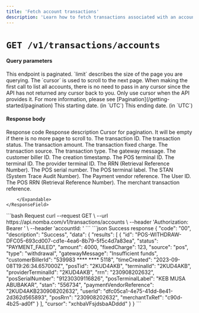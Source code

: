 ```yaml
---
title: 'Fetch account transactions'
description: 'Learn how to fetch transactions associated with an account.'
---
```


<CardGroup cols={2}>
  <Card
    title="Fetch transactions on the parent account"
    icon="receipt"
    href="/nomba-api-reference/transactions/fetch-transactions-on-the-parent-account"
  >
  </Card>
  <Card
    title="Fetch transactions on sub accounts"
    icon="receipt"
    href="/nomba-api-reference/transactions/fetch-transactions-on-an-account"
  >
  </Card>
</CardGroup>

# `GET /v1/transactions/accounts`

#### Query parameters

<ParamField query="limit" type="integer">
  This endpoint is paginated. `limit` describes the size of the page you are querying.
</ParamField>

<ParamField query="cursor" type="string">
  The `cursor` is used to scroll to the next page. When making the first call to list all accounts, there is no need to pass in any cursor since the API has not returned any cursor back to you. Only use cursor when the API provides it. For more information, please see [Pagination](/getting-started/pagination)
</ParamField>

<ParamField query="dateFrom" type="string">
  This starting date. (in `UTC`)
</ParamField>

<ParamField query="dateTo" type="string">
  This ending date. (in `UTC`)
</ParamField>

#### Response body

<ResponseField name="code" type="string" required>
  Response code
</ResponseField>

<ResponseField name="description" type="string" required>
  Response description
</ResponseField>

<ResponseField name="data" type="object" required>
  <Expandable title="object"  defaultOpen="true">
    <ResponseField name="cursor" type="string">
      Cursor for pagination. It will be empty if there is no more page to scroll to.
    </ResponseField>
    <ResponseField name="results" type="object[]">
        <Expandable title="object"  defaultOpen="true">
            <ResponseField name="id" type="string" required>
                The transaction ID.
            </ResponseField>
            <ResponseField name="status" type="string" required>
                The transaction status.
            </ResponseField>
            <ResponseField name="amount" type="number" required>
                The transaction amount.
            </ResponseField>
            <ResponseField name="fixedCharge" type="number">
                The transaction fixed charge.
            </ResponseField>
            <ResponseField name="source" type="string" required>
                The transaction source.
            </ResponseField>
            <ResponseField name="type" type="string" required>
                The transaction type.
            </ResponseField>
            <ResponseField name="gatewayMessage" type="string" required>
                The gateway message.
            </ResponseField>
            <ResponseField name="customerBillerId" type="string">
                The customer biller ID.
            </ResponseField>
            <ResponseField name="timeCreated" type="string" required>
                The creation timestamp.
            </ResponseField>
            <ResponseField name="posTid" type="string">
                The POS terminal ID.
            </ResponseField>
            <ResponseField name="terminalId" type="string">
                The terminal ID.
            </ResponseField>
            <ResponseField name="providerTerminalId" type="string">
                The provider terminal ID.
            </ResponseField>
            <ResponseField name="rrn" type="string">
                The RRN (Retrieval Reference Number).
            </ResponseField>
            <ResponseField name="posSerialNumber" type="string">
                The POS serial number.
            </ResponseField>
            <ResponseField name="posTerminalLabel" type="string">
                The POS terminal label.
            </ResponseField>
            <ResponseField name="stan" type="string">
                The STAN (System Trace Audit Number).
            </ResponseField>
            <ResponseField name="paymentVendorReference" type="string">
                The Payment vendor reference.
            </ResponseField>
            <ResponseField name="userId" type="string">
                The User ID.
            </ResponseField>
            <ResponseField name="posRrn" type="string">
                The POS RRN (Retrieval Reference Number).
            </ResponseField>
            <ResponseField name="merchantTxRef" type="string">
                The merchant transaction reference.
            </ResponseField>

        </Expandable>
    </ResponseField>
    
  </Expandable>
</ResponseField>

<RequestExample>
```bash Request
curl --request GET \
  --url https://api.nomba.com/v1/transactions/accounts \
  --header 'Authorization: Bearer <token>' \
  --header 'accountId: <accountid>'
```
</RequestExample>

<ResponseExample>
```json Success response
{
  "code": "00",
  "description": "Success",
  "data": {
    "results": [
      {
        "id": "POS-WITHDRAW-DFC05-693cd007-cd1e-4ea6-8b79-5f5c4d7a83ea",
        "status": "PAYMENT_FAILED",
        "amount": 4000,
        "fixedCharge": 123,
        "source": "pos",
        "type": "withdrawal",
        "gatewayMessage": "Insufficient funds",
        "customerBillerId": "539983 **** **** 5118",
        "timeCreated": "2023-09-08T19:26:34.657000Z",
        "posTid": "2KUD4AKB",
        "terminalId": "2KUD4AKB",
        "providerTerminalId": "2KUD4AKB",
        "rrn": "230908202632",
        "posSerialNumber": "91230309116826",
        "posTerminalLabel": "KEB MUSA ABUBAKAR",
        "stan": "556734",
        "paymentVendorReference": "2KUD4AKB230908202632",
        "userId": "dfc05ca1-4e75-41dd-8e41-2d362d565893",
        "posRrn": "230908202632",
        "merchantTxRef": "c90d-4b25-ad0f"
      }
    ],
    "cursor": "xchbaVFsjdsbaADddd"
  }
}
```
</ResponseExample>